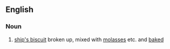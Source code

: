 ==English==

===Noun===
{{en-noun|-}}

#{{context|obsolete}} [[ship's biscuit]] broken up, mixed with [[molasses]] etc. and [[baked]]